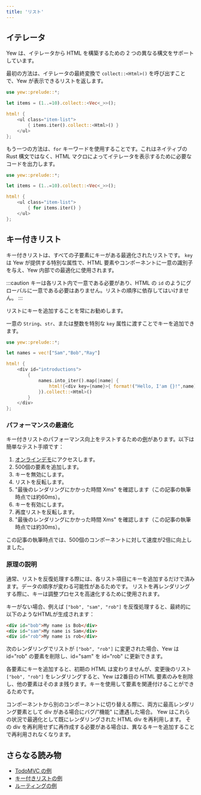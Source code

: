 ```yaml
---
title: 'リスト'
---
```



## イテレータ

Yew は、イテレータから HTML を構築するための 2 つの異なる構文をサポートしています。

<Tabs>
  <TabItem value="Syntax type 1" label="Syntax type 1">

最初の方法は、イテレータの最終変換で `collect::<Html>()` を呼び出すことで、Yew が表示できるリストを返します。

```rust
use yew::prelude::*;

let items = (1..=10).collect::<Vec<_>>();

html! {
    <ul class="item-list">
        { items.iter().collect::<Html>() }
    </ul>
};
```

  </TabItem>
  <TabItem value="Syntax type 2" label="Syntax type 2">

もう一つの方法は、`for` キーワードを使用することです。これはネイティブの Rust 構文ではなく、HTML マクロによってイテレータを表示するために必要なコードを出力します。

```rust
use yew::prelude::*;

let items = (1..=10).collect::<Vec<_>>();

html! {
    <ul class="item-list">
        { for items.iter() }
    </ul>
};
```

  </TabItem>
</Tabs>

## キー付きリスト

キー付きリストは、すべての子要素にキーがある最適化されたリストです。
`key` は Yew が提供する特別な属性で、HTML 要素やコンポーネントに一意の識別子を与え、Yew 内部での最適化に使用されます。

:::caution
キーは各リスト内で一意である必要があり、HTML の `id` のようにグローバルに一意である必要はありません。リストの順序に依存してはいけません。
:::

リストにキーを追加することを常にお勧めします。

一意の `String`、`str`、または整数を特別な `key` 属性に渡すことでキーを追加できます。

```rust , ignore
use yew::prelude::*;

let names = vec!["Sam","Bob","Ray"]

html! {
    <div id="introductions">
        {
            names.into_iter().map(|name| {
                html!{<div key={name}>{ format!("Hello, I'am {}!",name) }</div>}
            }).collect::<Html>()
        }
    </div>
};

```

### パフォーマンスの最適化

キー付きリストのパフォーマンス向上をテストするための[例](https://github.com/yewstack/yew/tree/master/examples/keyed_list)があります。以下は簡単なテスト手順です：

1. [オンラインデモ](https://examples.yew.rs/keyed_list)にアクセスします。
2. 500個の要素を追加します。
3. キーを無効にします。
4. リストを反転します。
5. "最後のレンダリングにかかった時間 Xms" を確認します（この記事の執筆時点では約60ms）。
6. キーを有効にします。
7. 再度リストを反転します。
8. "最後のレンダリングにかかった時間 Xms" を確認します（この記事の執筆時点では約30ms）。

この記事の執筆時点では、500個のコンポーネントに対して速度が2倍に向上しました。

### 原理の説明

通常、リストを反復処理する際には、各リスト項目にキーを追加するだけで済みます。データの順序が変わる可能性があるためです。
リストを再レンダリングする際に、キーは調整プロセスを高速化するために使用されます。

キーがない場合、例えば `["bob", "sam", "rob"]` を反復処理すると、最終的に以下のようなHTMLが生成されます：

```html
<div id="bob">My name is Bob</div>
<div id="sam">My name is Sam</div>
<div id="rob">My name is rob</div>
```

次のレンダリングでリストが `["bob", "rob"]` に変更された場合、Yew は id="rob" の要素を削除し、id="sam" を id="rob" に更新できます。

各要素にキーを追加すると、初期の HTML は変わりませんが、変更後のリスト `["bob", "rob"]` をレンダリングすると、Yew は2番目の HTML 要素のみを削除し、他の要素はそのまま残ります。キーを使用して要素を関連付けることができるためです。

コンポーネントから別のコンポーネントに切り替える際に、両方に最高レンダリング要素として div がある場合にバグ/"機能" に遭遇した場合。
Yew はこれらの状況で最適化として既にレンダリングされた HTML div を再利用します。
その div を再利用せずに再作成する必要がある場合は、異なるキーを追加することで再利用されなくなります。

## さらなる読み物

- [TodoMVC の例](https://github.com/yewstack/yew/tree/master/examples/todomvc)
- [キー付きリストの例](https://github.com/yewstack/yew/tree/master/examples/keyed_list)
- [ルーティングの例](https://github.com/yewstack/yew/tree/master/examples/router)
